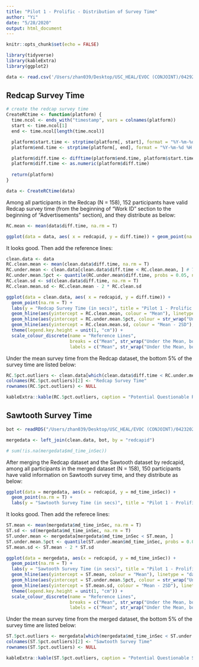```yaml
---
title: "Pilot 1 - Prolific - Distribution of Survey Time"
author: "Yi"
date: "5/28/2020"
output: html_document
---
```


```r
knitr::opts_chunk$set(echo = FALSE)
```

```r
library(tidyverse)
library(kableExtra)
library(ggplot2)
```

```r
data <- read.csv('/Users/zhan039/Desktop/USC_HEAL/EVOC (CONJOINT)/04292020/Prolific.csv', na.strings = "")
```

## Redcap Survey Time

```r
# create the redcap survey time
CreateRCtime <- function(platform) {
  time.ncol <- ends_with("timestamp", vars = colnames(platform))
  start <- time.ncol[1]
  end <- time.ncol[length(time.ncol)]

  platform$start.time <- strptime(platform[, start], format = "%Y-%m-%d %H:%M:%S") 
  platform$end.time <- strptime(platform[, end], format = "%Y-%m-%d %H:%M:%S")

  platform$diff.time <- difftime(platform$end.time, platform$start.time, units = "secs")
  platform$diff.time <- as.numeric(platform$diff.time)
  
  return(platform)
}

data <- CreateRCtime(data)
```

Among all participants in the Redcap (N = 158), 152 participants have valid Redcap survey time (from the beginning of "Work ID" section to the beginning of "Advertisements" section), and they distribute as below:
```r
RC.mean <- mean(data$diff.time, na.rm = T)

ggplot(data = data, aes( x = redcapid, y = diff.time)) + geom_point(na.rm = T) + labs(y = "Redcap Survey Time (in secs)", title = "Pilot 1 - Prolific Redcap Survey Time")
```

It looks good. Then add the reference lines:
```r
clean.data <- data
RC.clean.mean <- mean(clean.data$diff.time, na.rm = T)
RC.under.mean <- clean.data[clean.data$diff.time < RC.clean.mean, ] # TRUE + NA
RC.under.mean.5pct <- quantile(RC.under.mean$diff.time, probs = 0.05, na.rm = T)
RC.clean.sd <- sd(clean.data$diff.time, na.rm = T)
RC.clean.mean.sd <- RC.clean.mean - 2 * RC.clean.sd

ggplot(data = clean.data, aes( x = redcapid, y = diff.time)) + 
  geom_point(na.rm = T) + 
  labs(y = "Redcap Survey Time (in secs)", title = "Pilot 1 - Prolific Redcap Survey Time") + 
  geom_hline(aes(yintercept = RC.clean.mean, colour = "Mean"), linetype = "dashed") + 
  geom_hline(aes(yintercept = RC.under.mean.5pct, colour = str_wrap("Under the Mean, bottom 5% of the Redcap Survey Time ", width = 20)), linetype = "dashed") +
  geom_hline(aes(yintercept = RC.clean.mean.sd, colour = "Mean - 2SD"), linetype = "dashed") + 
  theme(legend.key.height = unit(1, "cm")) + 
  scale_colour_discrete(name = "Reference Lines",
                        breaks = c("Mean", str_wrap("Under the Mean, bottom 5% of the Redcap Survey Time ", width = 20), "Mean - 2SD"),
                        labels = c("Mean", str_wrap("Under the Mean, bottom 5% of the Redcap Survey Time ", width = 20), "Mean - 2SD"))
```

Under the mean survey time from the Redcap dataset, the bottom 5% of the survey time are listed below:
```r
RC.5pct.outliers <- clean.data[which(clean.data$diff.time < RC.under.mean.5pct), c("redcapid", "diff.time")]
colnames(RC.5pct.outliers)[2] <- "Redcap Survey Time"
rownames(RC.5pct.outliers) <- NULL

kableExtra::kable(RC.5pct.outliers, caption = "Potential Questionable Redcap Survey Time", align = "c") %>% kable_styling(bootstrap_options = "striped", full_width = F)
```

## Sawtooth Survey Time

```r
bot <- readRDS("/Users/zhan039/Desktop/USC_HEAL/EVOC (CONJOINT)/04232020/MaxDiff_Pilot1_BotFit.rds")

mergedata <- left_join(clean.data, bot, by = "redcapid")

# sum(!is.na(mergedata$md_time_inSec))
```

After merging the Redcap dataset and the Sawtooth dataset by redcapid, among all participants in the merged dataset (N = 158), 150 participants have valid information on Sawtooth survey time, and they distribute as below:
```r
ggplot(data = mergedata, aes(x = redcapid, y = md_time_inSec)) + 
  geom_point(na.rm = T) +
  labs(y = "Sawtooth Survey Time (in secs)", title = "Pilot 1 - Prolific Sawtooth Survey Time") 
```

It looks good. Then add the referece lines:
```r
ST.mean <- mean(mergedata$md_time_inSec, na.rm = T)
ST.sd <- sd(mergedata$md_time_inSec, na.rm = T)
ST.under.mean <- mergedata[mergedata$md_time_inSec < ST.mean, ]
ST.under.mean.5pct <- quantile(ST.under.mean$md_time_inSec, probs = 0.05, na.rm = T)
ST.mean.sd <- ST.mean - 2 * ST.sd

ggplot(data = mergedata, aes(x = redcapid, y = md_time_inSec)) + 
  geom_point(na.rm = T) +
  labs(y = "Sawtooth Survey Time (in secs)", title = "Pilot 1 - Prolific Sawtooth Survey Time") +
  geom_hline(aes(yintercept = ST.mean, colour = "Mean"), linetype = "dashed") +
  geom_hline(aes(yintercept = ST.under.mean.5pct, colour = str_wrap("Under the Mean, bottom 5% of the Redcap Survey Time ", width = 20)), linetype = "dashed") +
  geom_hline(aes(yintercept = ST.mean.sd, colour = "Mean - 2SD"), linetype = "dashed") + 
  theme(legend.key.height = unit(1, "cm")) + 
  scale_colour_discrete(name = "Reference Lines",
                        breaks = c("Mean", str_wrap("Under the Mean, bottom 5% of the Redcap Survey Time ", width = 20), "Mean - 2SD"),
                        labels = c("Mean", str_wrap("Under the Mean, bottom 5% of the Redcap Survey Time ", width = 20), "Mean - 2SD"))
```

Under the mean survey time from the merged dataset, the bottom 5% of the survey time are listed below:
```r
ST.5pct.outliers <- mergedata[which(mergedata$md_time_inSec < ST.under.mean.5pct), c("redcapid", "md_time_inSec")]
colnames(ST.5pct.outliers)[2] <- "Sawtooth Survey Time"
rownames(ST.5pct.outliers) <- NULL

kableExtra::kable(ST.5pct.outliers, caption = "Potential Questionable Sawtooth Survey Time", align = "c") %>% kable_styling(bootstrap_options = "striped", full_width = F)
```

